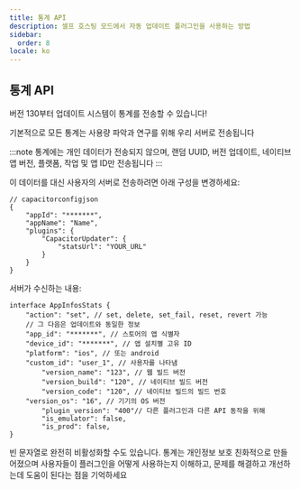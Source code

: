 ```yaml
---
title: 통계 API
description: 셀프 호스팅 모드에서 자동 업데이트 플러그인을 사용하는 방법
sidebar:
  order: 8
locale: ko
---
```



## 통계 API

버전 130부터 업데이트 시스템이 통계를 전송할 수 있습니다!

기본적으로 모든 통계는 사용량 파악과 연구를 위해 우리 서버로 전송됩니다

:::note
통계에는 개인 데이터가 전송되지 않으며, 랜덤 UUID, 버전 업데이트, 네이티브 앱 버전, 플랫폼, 작업 및 앱 ID만 전송됩니다
:::

이 데이터를 대신 사용자의 서버로 전송하려면 아래 구성을 변경하세요:

```tsx
// capacitorconfigjson
{
	"appId": "*******",
	"appName": "Name",
	"plugins": {
		"CapacitorUpdater": {
			"statsUrl": "YOUR_URL"
		}
	}
}
```

서버가 수신하는 내용:

```tsx
interface AppInfosStats {
	"action": "set", // set, delete, set_fail, reset, revert 가능
	// 그 다음은 업데이트와 동일한 정보
	"app_id": "*******", // 스토어의 앱 식별자
	"device_id": "*******", // 앱 설치별 고유 ID
	"platform": "ios", // 또는 android
	"custom_id": "user_1", // 사용자를 나타냄
        "version_name": "123", // 웹 빌드 버전
        "version_build": "120", // 네이티브 빌드 버전
        "version_code": "120", // 네이티브 빌드의 빌드 번호
	"version_os": "16", // 기기의 OS 버전
        "plugin_version": "400"// 다른 플러그인과 다른 API 동작을 위해
        "is_emulator": false,
    	"is_prod": false,
}
```

빈 문자열로 완전히 비활성화할 수도 있습니다. 통계는 개인정보 보호 친화적으로 만들어졌으며 사용자들이 플러그인을 어떻게 사용하는지 이해하고, 문제를 해결하고 개선하는데 도움이 된다는 점을 기억하세요

<LinkCard
	title="업데이트 처리"
	href="/docs/plugin/self-hosted/handling-updates"
/>